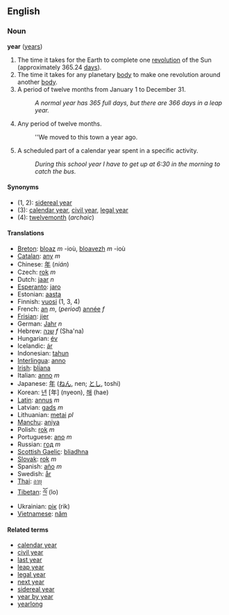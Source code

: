 ==English==
===Noun===
'''year''' ([[years]])

# The time it takes for the Earth to complete one [[revolution]] of the Sun (approximately 365.24 [[day]]s).
# The time it takes for any planetary [[body]] to make one revolution around another [[body]].
# A period of twelve months from January 1 to December 31.
#:''A normal year has 365 full days, but there are 366 days in a leap year.''
#Any period of twelve months.
#:''We moved to this town a year ago. 
#A scheduled part of a calendar year spent in a specific activity. 
#:''During this school year I have to get up at 6:30 in the morning to catch the bus.''

====Synonyms====
*(1, 2): [[sidereal year]]
*(3): [[calendar year]], [[civil year]], [[legal year]]
*(4): [[twelvemonth]] (''archaic'')

====Translations====
*[[Breton]]: [[bloaz]] ''m'' -ioù, [[bloavezh]] ''m'' -ioù
*[[Catalan]]: [[any]] ''m''
*Chinese: [[年]] (''nián'')
*Czech: [[rok]] ''m''
*Dutch: [[jaar]] ''n''
*[[Esperanto]]: [[jaro]]
*Estonian: [[aasta]]
*Finnish: [[vuosi]] (1, 3, 4)
*French: [[an]] ''m'', (''period'') [[année]] ''f''
*[[Frisian]]: [[jier]]
*German: [[Jahr]] ''n''
*Hebrew: [[שנה]] ''f'' (Sha'na)
*Hungarian: [[év]]
*Icelandic: [[ár]]
*Indonesian: [[tahun]]
*[[Interlingua]]: [[anno]]
*[[Irish]]: [[blíana]]
*Italian: [[anno]] ''m''
*Japanese: [[年]] ([[ねん]], nen; [[とし]], toshi)
*Korean: [[년]] [年] (nyeon), [[해]] (hae)
*[[Latin]]: [[annus]] ''m''
*Latvian: [[gads]] ''m''
*Lithuanian: [[metai]] ''pl''
*[[Manchu]]: [[aniya]]
*Polish: [[rok]] ''m''
*Portuguese: [[ano]] ''m''
*Russian: [[год]] ''m''
*[[Scottish Gaelic]]: [[bliadhna]]
*[[Slovak]]: [[rok#Slovak|rok]] ''m''
*Spanish: [[año]] ''m''
*Swedish: [[år]]
*[[Thai]]: [[อายุ]]
*[[Tibetan]]: [[ལོ]] (lo)
*Ukrainian: [[рік]] (rik)
*[[Vietnamese]]: [[năm]]

====Related terms====
*[[calendar year]]
*[[civil year]]
*[[last year]]
*[[leap year]]
*[[legal year]]
*[[next year]]
*[[sidereal year]]
*[[year by year]]
*[[yearlong]]